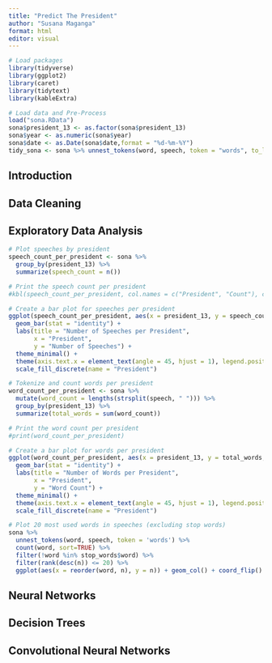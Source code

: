 ```yaml
---
title: "Predict The President"
author: "Susana Maganga"
format: html
editor: visual
---
```


```r
# Load packages
library(tidyverse)
library(ggplot2)
library(caret)
library(tidytext)
library(kableExtra)

# Load data and Pre-Process
load("sona.RData")
sona$president_13 <- as.factor(sona$president_13)
sona$year <- as.numeric(sona$year)
sona$date <- as.Date(sona$date,format = "%d-%m-%Y")
tidy_sona <- sona %>% unnest_tokens(word, speech, token = "words", to_lower = T)
```

## Introduction

## Data Cleaning

## Exploratory Data Analysis

```r
# Plot speeches by president
speech_count_per_president <- sona %>%
  group_by(president_13) %>%
  summarize(speech_count = n())

# Print the speech count per president
#kbl(speech_count_per_president, col.names = c("President", "Count"), caption = "Number of Speeches by President") %>% kable_styling(bootstrap_options = c("hover","striped"),latex_options = "HOLD_position")
```

```r
# Create a bar plot for speeches per president
ggplot(speech_count_per_president, aes(x = president_13, y = speech_count, fill = president_13)) +
  geom_bar(stat = "identity") +
  labs(title = "Number of Speeches per President",
       x = "President",
       y = "Number of Speeches") +
  theme_minimal() +
  theme(axis.text.x = element_text(angle = 45, hjust = 1), legend.position = "none") +
  scale_fill_discrete(name = "President")
```

```r
# Tokenize and count words per president
word_count_per_president <- sona %>%
  mutate(word_count = lengths(strsplit(speech, " "))) %>%
  group_by(president_13) %>%
  summarize(total_words = sum(word_count))

# Print the word count per president
#print(word_count_per_president)
```

```r
# Create a bar plot for words per president
ggplot(word_count_per_president, aes(x = president_13, y = total_words, fill = president_13)) +
  geom_bar(stat = "identity") +
  labs(title = "Number of Words per President",
       x = "President",
       y = "Word Count") +
  theme_minimal() +
  theme(axis.text.x = element_text(angle = 45, hjust = 1), legend.position = "none") +
  scale_fill_discrete(name = "President")
```

```r
# Plot 20 most used words in speeches (excluding stop words)
sona %>% 
  unnest_tokens(word, speech, token = 'words') %>%
  count(word, sort=TRUE) %>% 
  filter(!word %in% stop_words$word) %>% 
  filter(rank(desc(n)) <= 20) %>% 
  ggplot(aes(x = reorder(word, n), y = n)) + geom_col() + coord_flip() + xlab("") + ylab("Count") + labs(title="Top 20 Most Used Words")
```

## Neural Networks

## Decision Trees

## Convolutional Neural Networks